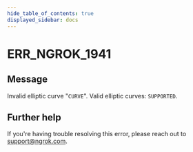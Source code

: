 ```yaml
---
hide_table_of_contents: true
displayed_sidebar: docs
---
```



# ERR_NGROK_1941

## Message

Invalid elliptic curve "`CURVE`". Valid elliptic curves: `SUPPORTED`.

<ErrorDetails error="err_ngrok_1941" />

## Further help

If you're having trouble resolving this error, please reach out to [support@ngrok.com](mailto:support@ngrok.com?subject=Help%20with%20ERR_NGROK_1941).
